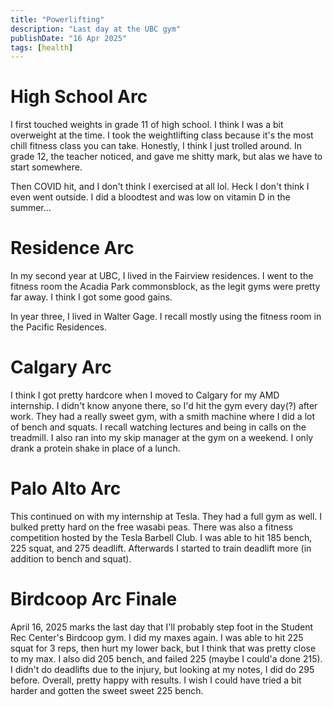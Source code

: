 ```yaml
---
title: "Powerlifting"
description: "Last day at the UBC gym"
publishDate: "16 Apr 2025"
tags: [health]
---
```


# High School Arc

I first touched weights in grade 11 of high school. I think I was a bit overweight at the time. I took the weightlifting class because it's the most chill fitness class you can take. Honestly, I think I just trolled around. In grade 12, the teacher noticed, and gave me shitty mark, but alas we have to start somewhere.

Then COVID hit, and I don't think I exercised at all lol. Heck I don't think I even went outside. I did a bloodtest and was low on vitamin D in the summer...

# Residence Arc

In my second year at UBC, I lived in the Fairview residences. I went to the fitness room the Acadia Park commonsblock, as the legit gyms were pretty far away. I think I got some good gains.

In year three, I lived in Walter Gage. I recall mostly using the fitness room in the Pacific Residences.

# Calgary Arc

I think I got pretty hardcore when I moved to Calgary for my AMD internship. I didn't know anyone there, so I'd hit the gym every day(?) after work. They had a really sweet gym, with a smith machine where I did a lot of bench and squats. I recall watching lectures and being in calls on the treadmill. I also ran into my skip manager at the gym on a weekend. I only drank a protein shake in place of a lunch.

# Palo Alto Arc

This continued on with my internship at Tesla. They had a full gym as well. I bulked pretty hard on the free wasabi peas. There was also a fitness competition hosted by the Tesla Barbell Club. I was able to hit 185 bench, 225 squat, and 275 deadlift. Afterwards I started to train deadlift more (in addition to bench and squat).

# Birdcoop Arc Finale
April 16, 2025 marks the last day that I'll probably step foot in the Student Rec Center's Birdcoop gym. I did my maxes again. I was able to hit 225 squat for 3 reps, then hurt my lower back, but I think that was pretty close to my max. I also did 205 bench, and failed 225 (maybe I could'a done 215). I didn't do deadlifts due to the injury, but looking at my notes, I did do 295 before. Overall, pretty happy with results. I wish I could have tried a bit harder and gotten the sweet sweet 225 bench.
